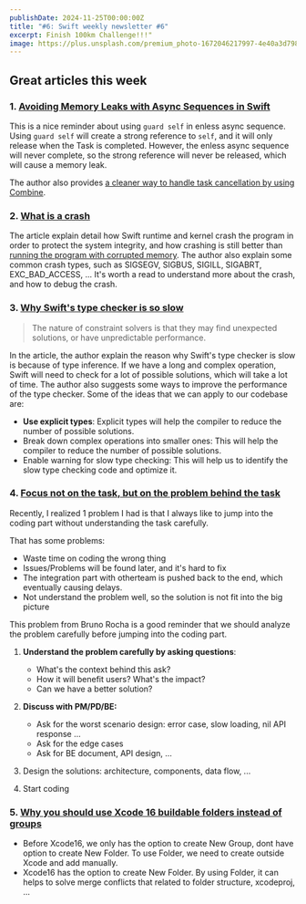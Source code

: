 ```yaml
---
publishDate: 2024-11-25T00:00:00Z
title: "#6: Swift weekly newsletter #6"
excerpt: Finish 100km Challenge!!!"
image: https://plus.unsplash.com/premium_photo-1672046217997-4e40a3d7987d?q=80&w=3540&auto=format&fit=crop&ixlib=rb-4.0.3&ixid=M3wxMjA3fDB8MHxwaG90by1wYWdlfHx8fGVufDB8fHx8fA%3D%3D
---
```



## Great articles this week

### 1. [Avoiding Memory Leaks with Async Sequences in Swift](https://www.linkedin.com/pulse/avoiding-memory-leaks-async-sequences-swift-dima-bronnikov-buibf/?trackingId=2CBDamiFq4zZvGi5tA4OKg%3D%3D)

This is a nice reminder about using `guard self` in enless async sequence.   
Using `guard self` will create a strong reference to `self`, and it will only release when the Task is completed. However, the enless async sequence will never complete, so the strong reference will never be released, which will cause a memory leak.    

The author also provides [a cleaner way to handle task cancellation by using Combine](https://www.linkedin.com/posts/dmitriy-bronnikov_following-up-on-my-recent-post-about-managing-activity-7262840342217940994-cCaV?utm_source=share&utm_medium=member_desktop).

### 2. [What is a crash](https://blog.jacobstechtavern.com/p/what-is-a-crash)

The article explain detail how Swift runtime and kernel crash the program in order to protect the system integrity, and how crashing is still better than [running the program with corrupted memory](https://blog.jacobstechtavern.com/p/jailbreak-enemies-with-a-link-remote-execution).
The author also explain some common crash types, such as SIGSEGV, SIGBUS, SIGILL, SIGABRT, EXC_BAD_ACCESS, ...
It's worth a read to understand more about the crash, and how to debug the crash.

<SubscriptionCard/>

### 3. [Why Swift's type checker is so slow](https://danielchasehooper.com/posts/why-swift-is-slow/)

> The nature of constraint solvers is that they may find unexpected solutions, or have unpredictable performance.

In the article, the author explain the reason why Swift's type checker is slow is because of type inference. If we have a long and complex operation, Swift will need to check for a lot of possible solutions, which will take a lot of time.
The author also suggests some ways to improve the performance of the type checker. Some of the ideas that we can apply to our codebase are:

- **Use explicit types**: Explicit types will help the compiler to reduce the number of possible solutions.
- Break down complex operations into smaller ones: This will help the compiler to reduce the number of possible solutions.
- Enable warning for slow type checking: This will help us to identify the slow type checking code and optimize it.

### 4. [Focus not on the task, but on the problem behind the task](https://swiftrocks.com/focus-not-on-the-task-but-on-the-problem-behind-the-task)

Recently, I realized 1 problem I had is that I always like to jump into the coding part without understanding the task carefully.   

That has some problems:

- Waste time on coding the wrong thing
- Issues/Problems will be found later, and it's hard to fix
- The integration part with otherteam is pushed back to the end, which eventually causing delays.
- Not understand the problem well, so the solution is not fit into the big picture

This problem from Bruno Rocha is a good reminder that we should analyze the problem carefully before jumping into the coding part.

1. **Understand the problem carefully by asking questions**:
    - What's the context behind this ask?
    - How it will benefit users? What's the impact?
    - Can we have a better solution?

2. **Discuss with PM/PD/BE:**
    + Ask for the worst scenario design: error case, slow loading, nil API response ...
    + Ask for the edge cases
    + Ask for BE document, API design, ...

3. Design the solutions: architecture, components, data flow, ...
4. Start coding

### 5. [Why you should use Xcode 16 buildable folders instead of groups](https://dimillian.medium.com/why-you-should-use-xcode-16-buildable-folders-instead-of-groups-6f438611914d)

- Before Xcode16, we only has the option to create New Group, dont have option to create New Folder. To use Folder, we need to create outside Xcode and add manually.
- Xcode16 has the option to create New Folder. By using Folder, it can helps to solve merge conflicts that related to folder structure, xcodeproj, ... 
